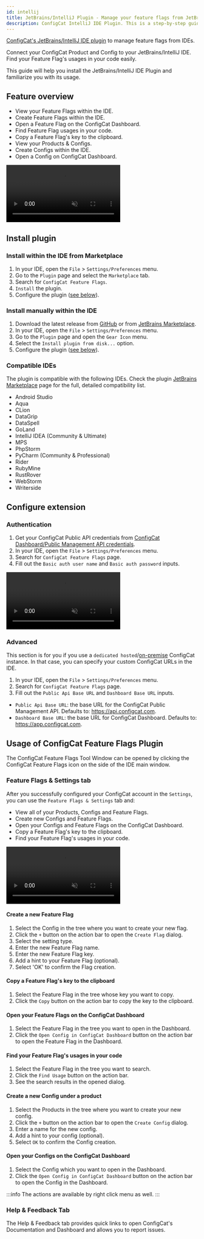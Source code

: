 ```yaml
---
id: intellij
title: JetBrains/IntelliJ Plugin - Manage your feature flags from JetBrains/IntelliJ IDEs
description: ConfigCat IntelliJ IDE Plugin. This is a step-by-step guide on how to use the ConfigCat JetBrains/IntelliJ Plugin to manage feature flags in your IDEs.
---
```


<a href="https://plugins.jetbrains.com/plugin/26096-configcat-feature-flags" target="_blank">ConfigCat's JetBrains/IntelliJ IDE plugin</a> to manage feature flags from IDEs.

Connect your ConfigCat Product and Config to your JetBrains/IntelliJ IDE. Find your Feature Flag's usages in your code easily.

This guide will help you install the JetBrains/IntelliJ IDE Plugin and familiarize you with its usage.

## Feature overview

- View your Feature Flags within the IDE.
- Create Feature Flags within the IDE.
- Open a Feature Flag on the ConfigCat Dashboard.
- Find Feature Flag usages in your code.
- Copy a Feature Flag's key to the clipboard.
- View your Products & Configs.
- Create Configs within the IDE.
- Open a Config on ConfigCat Dashboard.

<video className="video" controls muted>
  <source src="/docs/assets/intellij/usage1.mp4" type="video/mp4"/>
  Your browser does not support the video tag.
</video>

## Install plugin

### Install within the IDE from Marketplace

1. In your IDE, open the `File` > `Settings/Preferences` menu.
1. Go to the `Plugin` page and select the `Marketplace` tab.
1. Search for `ConfigCat Feature Flags`.
1. `Install` the plugin.
1. Configure the plugin ([see below](#configure-extension)).

### Install manually within the IDE

1. Download the latest release from [GitHub](https://github.com/configcat/intellij-plugin/releases/latest) or from [JetBrains Marketplace](https://plugins.jetbrains.com/plugin/26096-configcat-feature-flags).
1. In your IDE, open the `File` > `Settings/Preferences` menu.
1. Go to the `Plugin` page and open the `Gear Icon` menu.
1. Select the `Install plugin from disk...` option.
1. Configure the plugin ([see below](#configure-extension)).

### Compatible IDEs
The plugin is compatible with the following IDEs. Check the plugin [JetBrains Marketplace](https://plugins.jetbrains.com/plugin/26096-configcat-feature-flags) page for the full, detailed compatibility list.

- Android Studio
- Aqua
- CLion
- DataGrip
- DataSpell
- GoLand
- IntelliJ IDEA (Community & Ultimate)
- MPS
- PhpStorm
- PyCharm (Community & Professional)
- Rider
- RubyMine
- RustRover
- WebStorm
- Writerside

## Configure extension

### Authentication

1. Get your ConfigCat Public API credentials from [ConfigCat Dashboard/Public Management API credentials](https://app.configcat.com/my-account/public-api-credentials).
1. In your IDE, open the `File` > `Settings/Preferences` menu.
1. Search for `ConfigCat Feature Flags` page.
1. Fill out the `Basic auth user name` and `Basic auth password` inputs.

<video className="video" controls muted>
  <source src="/docs/assets/intellij/auth.mp4" type="video/mp4"/>
  Your browser does not support the video tag.
</video>

### Advanced

This section is for you if you use a `dedicated hosted`/[on-premise](https://configcat.com/on-premise/) ConfigCat instance. In that case, you can specify your custom ConfigCat URLs  in the IDE.

1. In your IDE, open the `File` > `Settings/Preferences` menu.
1. Search for `ConfigCat Feature Flags` page.
1. Fill out the `Public Api Base URL` and `Dashboard Base URL` inputs.

- `Public Api Base URL`: the base URL for the ConfigCat Public Management API. Defaults to: https://api.configcat.com.
- `Dashboard Base URL`: the base URL for ConfigCat Dashboard. Defaults to: https://app.configcat.com.

## Usage of ConfigCat Feature Flags Plugin

The ConfigCat Feature Flags Tool Window can be opened by clicking the ConfigCat Feature Flags icon on the side of the IDE main window.

### Feature Flags & Settings tab

After you successfully configured your ConfigCat account in the `Settings`, you can use the `Feature Flags & Settings` tab and:

- View all of your Products, Configs and Feature Flags.
- Create new Configs and Feature Flags.
- Open your Configs and Feature Flags on the ConfigCat Dashboard.
- Copy a Feature Flag's key to the clipboard.
- Find your Feature Flag's usages in your code.

<video className="video" controls muted>
  <source src="/docs/assets/intellij/usage2.mp4" type="video/mp4"/>
  Your browser does not support the video tag.
</video>

#### Create a new Feature Flag

1. Select the Config in the tree where you want to create your new flag.
1. Click the `+` button on the action bar to open the `Create Flag` dialog.
1. Select the setting type.
1. Enter the new Feature Flag name.
1. Enter the new Feature Flag key.
1. Add a hint to your Feature Flag (optional).
1. Select 'OK' to confirm the Flag creation.

#### Copy a Feature Flag's key to the clipboard

1. Select the Feature Flag in the tree whose key you want to copy.
1. Click the `Copy` button on the action bar to copy the key to the clipboard.

#### Open your Feature Flags on the ConfigCat Dashboard

1. Select the Feature Flag in the tree you want to open in the Dashboard.
1. Click the `Open Config in ConfigCat Dashboard` button on the action bar to open the Feature Flag in the Dashboard.

#### Find your Feature Flag's usages in your code

1. Select the Feature Flag in the tree you want to search.
1. Click the `Find Usage` button on the action bar.
1. See the search results in the opened dialog.

#### Create a new Config under a product

1. Select the Products in the tree where you want to create your new config.
1. Click the `+` button on the action bar to open the `Create Config` dialog.
1. Enter a name for the new config.
1. Add a hint to your config (optional).
1. Select `OK` to confirm the Config creation.

#### Open your Configs on the ConfigCat Dashboard

1. Select the Config which you want to open in the Dashboard.
1. Click the `Open Config in ConfigCat Dashboard` button on the action bar to open the Config in the Dashboard.

:::info
The actions are available by right click menu as well.
:::

### Help & Feedback Tab

The Help & Feedback tab provides quick links to open ConfigCat's Documentation and Dashboard and allows you to report issues.